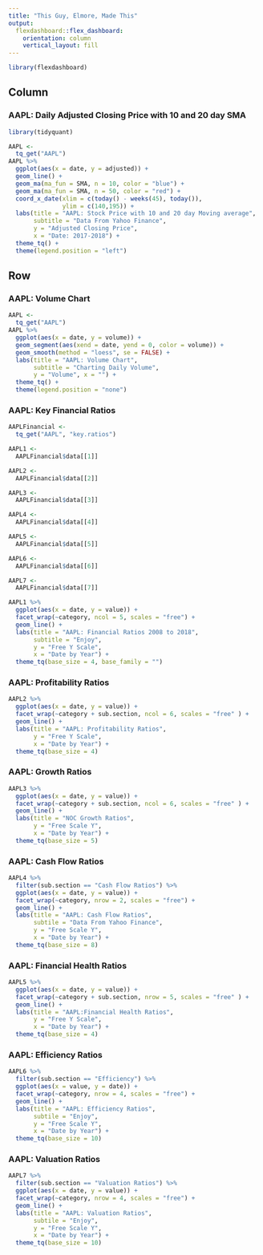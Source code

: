 ```yaml
---
title: "This Guy, Elmore, Made This"
output: 
  flexdashboard::flex_dashboard:
    orientation: column
    vertical_layout: fill
---
```


```r
library(flexdashboard)
```

Column {data-width=650}
-----------------------------------------------------------------------
### AAPL: Daily Adjusted Closing Price with 10 and 20 day SMA

```r
library(tidyquant)

AAPL <-
  tq_get("AAPL")
AAPL %>%
  ggplot(aes(x = date, y = adjusted)) +
  geom_line() +                         
  geom_ma(ma_fun = SMA, n = 10, color = "blue") +                 
  geom_ma(ma_fun = SMA, n = 50, color = "red") + 
  coord_x_date(xlim = c(today() - weeks(45), today()),
               ylim = c(140,195)) +
  labs(title = "AAPL: Stock Price with 10 and 20 day Moving average",
       subtitle = "Data From Yahoo Finance",
       y = "Adjusted Closing Price",
       x = "Date: 2017-2018") +
  theme_tq() +
  theme(legend.position = "left")

```

Row {.tabset .tabset-fade}
-----------------------------------------------------------------------

### AAPL: Volume Chart

```r
AAPL <-
  tq_get("AAPL")
AAPL %>%
  ggplot(aes(x = date, y = volume)) +
  geom_segment(aes(xend = date, yend = 0, color = volume)) +
  geom_smooth(method = "loess", se = FALSE) +
  labs(title = "AAPL: Volume Chart",
       subtitle = "Charting Daily Volume",
       y = "Volume", x = "") +
  theme_tq() +
  theme(legend.position = "none")
```

### AAPL: Key Financial Ratios

```r
AAPLFinancial <-
  tq_get("AAPL", "key.ratios")

AAPL1 <- 
  AAPLFinancial$data[[1]]

AAPL2 <- 
  AAPLFinancial$data[[2]]

AAPL3 <-
  AAPLFinancial$data[[3]]

AAPL4 <-
  AAPLFinancial$data[[4]]

AAPL5 <-
  AAPLFinancial$data[[5]]

AAPL6 <-
  AAPLFinancial$data[[6]]

AAPL7 <-
  AAPLFinancial$data[[7]]

AAPL1 %>%
  ggplot(aes(x = date, y = value)) +
  facet_wrap(~category, ncol = 5, scales = "free") +
  geom_line() +
  labs(title = "AAPL: Financial Ratios 2008 to 2018",
       subtitle = "Enjoy",
       y = "Free Y Scale",
       x = "Date by Year") +
  theme_tq(base_size = 4, base_family = "")


```

### AAPL: Profitability Ratios

```r

AAPL2 %>%
  ggplot(aes(x = date, y = value)) +
  facet_wrap(~category + sub.section, ncol = 6, scales = "free" ) +
  geom_line() +
  labs(title = "AAPL: Profitability Ratios",
       y = "Free Y Scale",
       x = "Date by Year") +
  theme_tq(base_size = 4)

```

### AAPL: Growth Ratios

```r
AAPL3 %>%
  ggplot(aes(x = date, y = value)) +
  facet_wrap(~category + sub.section, ncol = 6, scales = "free" ) +
  geom_line() +
  labs(title = "NOC Growth Ratios",
       y = "Free Scale Y",
       x = "Date by Year") +
  theme_tq(base_size = 5)
```

### AAPL: Cash Flow Ratios

```r
AAPL4 %>%
  filter(sub.section == "Cash Flow Ratios") %>%
  ggplot(aes(x = date, y = value)) +
  facet_wrap(~category, nrow = 2, scales = "free") +
  geom_line() +
  labs(title = "AAPL: Cash Flow Ratios",
       subtile = "Data From Yahoo Finance",
       y = "Free Scale Y",
       x = "Date by Year") +
  theme_tq(base_size = 8)
```

### AAPL: Financial Health Ratios

```r
AAPL5 %>%
  ggplot(aes(x = date, y = value)) +
  facet_wrap(~category + sub.section, nrow = 5, scales = "free" ) +
  geom_line() +
  labs(title = "AAPL:Financial Health Ratios",
       y = "Free Y Scale",
       x = "Date by Year") +
  theme_tq(base_size = 4)
```

### AAPL: Efficiency Ratios

```r
AAPL6 %>%
  filter(sub.section == "Efficiency") %>%
  ggplot(aes(x = value, y = date)) +
  facet_wrap(~category, nrow = 4, scales = "free") +
  geom_line() +
  labs(title = "AAPL: Efficiency Ratios",
       subtile = "Enjoy",
       y = "Free Scale Y",
       x = "Date by Year") +
  theme_tq(base_size = 10)
```

### AAPL: Valuation Ratios

```r
AAPL7 %>%
  filter(sub.section == "Valuation Ratios") %>%
  ggplot(aes(x = date, y = value)) +
  facet_wrap(~category, nrow = 4, scales = "free") +
  geom_line() +
  labs(title = "AAPL: Valuation Ratios",
       subtile = "Enjoy",
       y = "Free Scale Y",
       x = "Date by Year") +
  theme_tq(base_size = 10)
```

